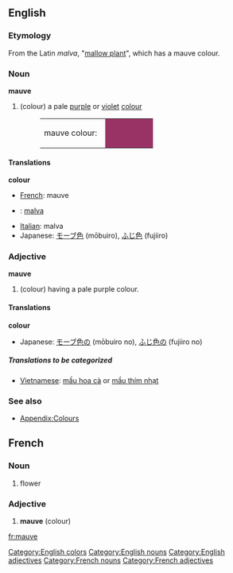 {{Wikipedia}}
==English==

===Etymology===
From the Latin ''malva'', "[[mallow plant]]", which has a mauve colour.

===Noun===
'''mauve'''
#(colour) a pale [[purple]] or [[violet]] [[color|colour]]
#:<table><tr><td>mauve colour: &nbsp;</td><td bgcolor="#993366" width="80">&nbsp; </td></tr></table>

====Translations====
'''colour'''
{{top}}
* [[French]]: mauve
* {{io}} : [[malva]]
{{mid}}
* [[Italian]]: malva
*Japanese: [[モーブ色]] (mōbuiro), [[ふじ色]] (fujiiro)
{{bottom}}

===Adjective===
'''mauve'''
#(colour) having a pale purple colour. 

====Translations====
'''colour'''
{{top}}
*Japanese: [[モーブ色]]の (mōbuiro no), [[ふじ色]]の (fujiiro no)
{{mid}}
{{bottom}}

=====Translations to be categorized=====
{{checktrans}}
<!--Remove this section once all of the translations below have been moved into the tables above.-->
* [[Vietnamese]]: [[mầu hoa cà]] or [[mầu thím nhạt]]

===See also===
*[[Wiktionary_Appendix:Colours|Appendix:Colours]]

[[Category:English colors]]
[[Category:English nouns]]
[[Category:English adjectives]]

==French==
===Noun===
[[Category:French nouns]]
# flower

===Adjective===
[[Category:French adjectives]]
# '''mauve''' (colour)

[[fr:mauve]]
